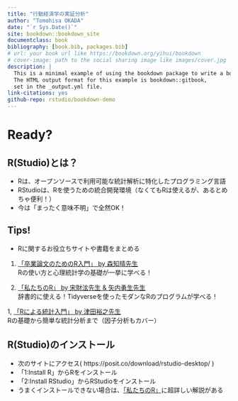 ```yaml
--- 
title: "行動経済学の実証分析"
author: "Tomohisa OKADA"
date: "`r Sys.Date()`"
site: bookdown::bookdown_site
documentclass: book
bibliography: [book.bib, packages.bib]
# url: your book url like https://bookdown.org/yihui/bookdown
# cover-image: path to the social sharing image like images/cover.jpg
description: |
  This is a minimal example of using the bookdown package to write a book.
  The HTML output format for this example is bookdown::gitbook,
  set in the _output.yml file.
link-citations: yes
github-repo: rstudio/bookdown-demo
---
```


# Ready?

## R(Studio)とは？

- Rは、オープンソースで利用可能な統計解析に特化したプログラミング言語
- RStudioは、Rを使うための統合開発環境（なくてもRは使えるが、あるとめちゃ便利！）  
- 今は「まったく意味不明」で全然OK！

## Tips!

- Rに関するお役立ちサイトや書籍をまとめる

1. [「卒業論文のためのR入門」 by 森知晴先生](https://tomoecon.github.io/R_for_graduate_thesis/)  
Rの使い方と心理統計学の基礎が一挙に学べる！

1. [「私たちのR」 by 宋財泫先生 & 矢内勇生先生](https://www.jaysong.net/RBook/datahandling1.html)   
辞書的に使える！Tidyverseを使ったモダンなRのプログラムが学べる！

1, [「Rによる統計入門」 by 津田裕之先生](https://htsuda.net/stats/)  
Rの基礎から簡単な統計分析まで（因子分析もカバー）

## R(Studio)のインストール

- 次のサイトにアクセス( https://posit.co/download/rstudio-desktop/ )
- 「1:Install R」からRをインストール
- 「2:Install RStudio」からRStudioをインストール
- うまくインストールできない場合は、[「私たちのR」]( https://www.jaysong.net/RBook/installation.html )に超詳しい解説がある
